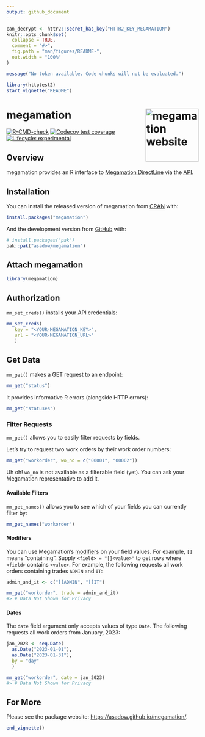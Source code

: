 ```yaml
---
output: github_document
---
```


```r
can_decrypt <- httr2::secret_has_key("HTTR2_KEY_MEGAMATION")
knitr::opts_chunk$set(
  collapse = TRUE,
  comment = "#>",
  fig.path = "man/figures/README-",
  out.width = "100%"
)
```

```r
message("No token available. Code chunks will not be evaluated.")
```

```r
library(httptest2)
start_vignette("README")
```

# megamation <a href="https://asadow.github.io/megamation/"><img src="man/figures/logo.png" alt="megamation website" align="right" height="139"/></a>

<!-- badges: start -->

[![R-CMD-check](https://github.com/asadow/megamation/actions/workflows/R-CMD-check.yaml/badge.svg)](https://github.com/asadow/megamation/actions/workflows/R-CMD-check.yaml) [![Codecov test coverage](https://codecov.io/gh/asadow/megamation/branch/master/graph/badge.svg)](https://app.codecov.io/gh/asadow/megamation?branch=master) [![Lifecycle: experimental](https://img.shields.io/badge/lifecycle-experimental-orange.svg)](https://lifecycle.r-lib.org/articles/stages.html#experimental)

<!-- badges: end -->

## Overview

megamation provides an R interface to [Megamation DirectLine](https://megamation.com/) via the [API](https://apidocs.megamation.com/). 

## Installation

You can install the released version of megamation from [CRAN](https://cran.r-project.org/) with:

```r
install.packages("megamation")
```

And the development version from [GitHub](https://github.com/) with:

```r
# install.packages("pak")
pak::pak("asadow/megamation")
```

## Attach megamation

```r
library(megamation)
```

## Authorization

`mm_set_creds()` installs your API credentials:

``` r
mm_set_creds(
   key = "<YOUR-MEGAMATION_KEY>",
   url = "<YOUR-MEGAMATION_URL>"
   )
```

## Get Data

`mm_get()` makes a GET request to an endpoint:

```r
mm_get("status")
```

It provides informative R errors (alongside HTTP errors):

```r
mm_get("statuses")
```

### Filter Requests

`mm_get()` allows you to easily filter requests by fields.

Let's try to request two work orders by their work order numbers:

```r
mm_get("workorder", wo_no = c("00001", "00002"))
```

Uh oh! `wo_no` is not available as a filterable field (yet). You can ask your Megamation representative to add it.

#### Available Filters

`mm_get_names()` allows you to see which of your fields you can currently filter by:

```r
mm_get_names("workorder")
```

#### Modifiers

You can use Megamation's [modifiers](https://apidocs.megamation.com/) on your field values. For example, `[]` means "containing". Supply `<field> = "[]<value>"` to get rows where `<field>` contains `<value>`. For example, the following requests all work orders containing trades `ADMIN` and `IT`:

```r
admin_and_it <- c("[]ADMIN", "[]IT")

mm_get("workorder", trade = admin_and_it)
#> # Data Not Shown for Privacy
```

#### Dates

The `date` field argument only accepts values of type `Date`. The following requests all work orders from January, 2023:

```r
jan_2023 <- seq.Date(
  as.Date("2023-01-01"),
  as.Date("2023-01-31"),
  by = "day"
  )

mm_get("workorder", date = jan_2023)
#> # Data Not Shown for Privacy
```

## For More

Please see the package website: <https://asadow.github.io/megamation/>.

```r
end_vignette()
```

